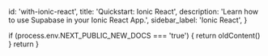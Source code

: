 
  id: 'with-ionic-react',
  title: 'Quickstart: Ionic React',
  description: 'Learn how to use Supabase in your Ionic React App.',
  sidebar_label: 'Ionic React',
}

  if (process.env.NEXT_PUBLIC_NEW_DOCS === 'true') {
    return oldContent()
  }
  return <Layout meta={meta} children={children} />
}

